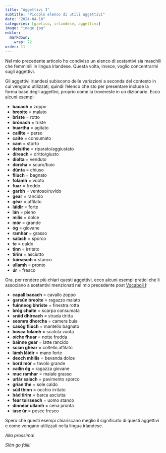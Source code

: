 ```yaml
---
title: "Aggettivi I"
subtitle: "Piccolo elenco di utili aggettivi"
date: "2024-04-18"
categories: [gaelico, irlandese, aggettivi]
image: "image.jpg"
editor: 
  markdown: 
    wrap: 72
order: 11
---
```


Nel mio precedente articolo ho condiviso un elenco di sostantivi sia maschili che femminili in lingua irlandese. Questa volta, invece, voglio concentrarmi sugli aggettivi. 

Gli aggettivi irlandesi subiscono delle variazioni a seconda del contesto in cui vengono utilizzati, quindi l'elenco che sto per presentare include la forma base degli aggettivi, proprio come la trovereste in un dizionario. Ecco alcuni esempi:

-   **bacach** = zoppo
-   **breoite** = malato
-   **briste** = rotto
-   **brónach** = triste
-   **buartha** = agitato
-   **caillte** = perso
-   **caite** = consumato
-   **cam** = storto
-   **deisithe** = riparato/aggiustato
-   **díreach** = dritto/giusto
-   **díolta** = venduto
-   **dorcha** = scuro/buio
-   **dúnta** = chiuso
-   **fliuch** = bagnato
-   **folamh** = vuoto
-   **fuar** = freddo
-   **garbh** = ventoso/ruvido
-   **gear** = rancido
-   **géar** = affilato
-   **láidir** = forte
-   **lán** = pieno
-   **milis** = dolce
-   **mór** = grande
-   **óg** = giovane
-   **ramhar** = grasso
-   **salach** = sporco
-   **te** = caldo
-   **tinn** = irritato
-   **tirim** = asciutto
-   **tuirseach** = stanco
-   **ullamh** = pronto
-   **úr** = fresco

Ora, per rendere più chiari questi aggettivi, ecco alcuni esempi pratici che li associano a sostantivi menzionati nel mio precedente post [Vocaboli I](https://www.mauromaver.eu/posts/posts_ga/vocaboli_I/):

-   **capall bacach** = cavallo zoppo
-   **garsún breoite** = ragazzo malato
-   **fuinneog bhriste** = finestra rotta
-   **bróg chaite** = scarpa consumata
-   **sráid dhíreach** = strada dritta
-   **seomra dhorcha** = camera buia
-   **casóg fliuch** = mantello bagnato
-   **bosca folamh** = scatola vuota
-   **oíche fhuar** = notte fredda
-   **bainne gear** = latte rancido
-   **scian ghéar** = coltello affilato
-   **lámh láidir** = mano forte
-   **deoch mhilis** = bevanda dolce
-   **bord mór** = tavolo grande
-   **cailín óg** = ragazza giovane
-   **muc ramhar** = maiale grasso
-   **urlár salach** = pavimento sporco
-   **grian the** = sole caldo
-   **súil thinn** = occhio irritato
-   **bád tirim** = barca asciutta
-   **fear tuirseach** = uomo stanco
-   **dinnéar ullamh** = cena pronta
-   **iasc úr** = pesce fresco

Spero che questi esempi chiariscano meglio il significato di questi aggettivi e come vengano utilizzati nella lingua irlandese.

*Alla prossima!*

*Slán go fóill!*

